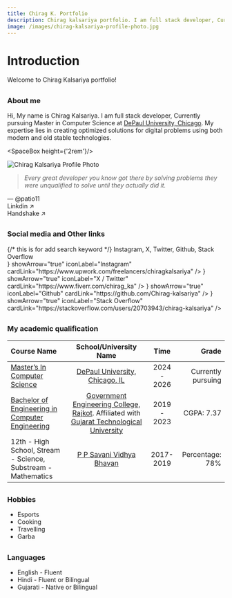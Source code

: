 ```yaml
---
title: Chirag K. Portfolio
description: Chirag kalsariya portfolio. I am full stack developer, Currently pursuing Master in Computer Science at DePaul University, Chicago. My expertise lies in creating optimized solutions for digital problems using both modern and old stable technologies.
image: /images/chirag-kalsariya-profile-photo.jpg
---
```



# Introduction

Welcome to Chirag Kalsariya portfolio!

##

### About me

Hi, My name is Chirag Kalsariya. 
I am full stack developer, 
Currently pursuing Master in Computer Science at [DePaul University, Chicago](https://www.depaul.edu/Pages/default.aspx).
My expertise lies in creating optimized solutions for digital problems using both modern and old stable technologies.

<SpaceBox height={'2rem'}/>

<div className={styles.bantoBox}>
    <div className={styles.bantoBoxLeft}>
        <Image
            width={300}
            height={500}
            src="/images/chirag-kalsariya-profile-photo.jpg"
            alt="Chirag Kalsariya Profile Photo"
            style={{
                position: 'absolute',
                top: '0',
                left: '0',
                width: '100%',
                height: '100%',
                objectFit: 'cover',
                borderRadius: '12px',
            }}
        />
    </div>
    <div className={styles.bantoBoxRight}>
        <CardBox>
            <div className={styles.quoteBox}>
                <blockquote><em>Every great developer you know got there by solving problems they were unqualified to solve until they actually did it.</em></blockquote>
                <figcaption> &mdash; @patio11</figcaption>
            </div>
        </CardBox>
        <div className={styles.bantoBoxRightInner}>
            <CardBox>
                <div className={styles.profileBox}>
                    <div className={styles.profileIcon}>
                        <Linkdin />
                    </div>
                    <span>Linkdin <span>&#8599;</span></span>
                </div>
            </CardBox>
            <CardBox>
                <div className={styles.profileBox}>
                    <div className={styles.profileIcon}>
                        <Handshake />
                    </div>
                    <span>Handshake <span>&#8599;</span></span>
                </div>
            </CardBox>
        </div>
    </div>
</div>

##

### Social media and Other links
<div style={{ display: "none"}}>  {/* this is for add search keyword */}
    Instagram, X, Twitter, Github, Stack Overflow
</div>
<div style={{ display: "grid", gridTemplateColumns: "auto auto", gap: "16px", marginTop: "14px" }}>
    <IconCard iconComponent={<Instagram />} showArrow="true" iconLabel="Instagram" cardLink="https://www.upwork.com/freelancers/chiragkalsariya" />
    <IconCard iconComponent={<X />} showArrow="true" iconLabel="X / Twitter" cardLink="https://www.fiverr.com/chirag_ka" />
    <IconCard iconComponent={<Github />} showArrow="true" iconLabel="Github" cardLink="https://github.com/Chirag-kalsariya" />
    <IconCard iconComponent={<StackOverflow />} showArrow="true" iconLabel="Stack Overflow" cardLink="https://stackoverflow.com/users/20703943/chirag-kalsariya" />
</div>

##

### My academic qualification

| Course Name        | School/University Name |   Time | Grade |
| :------------ | :---------: | :----------: | ----------: |
| [Master’s In Computer Science](https://www.cdm.depaul.edu/academics/Pages/MS-in-Computer-Science.aspx) | [DePaul University, Chicago, IL](https://www.depaul.edu/Pages/default.aspx) | 2024 - 2026 | Currently pursuing |
| [Bachelor of Engineering in Computer Engineering](https://gecrajkot.ac.in/computer-engineering/) | [Government Engineering College, Rajkot](https://gecrajkot.ac.in/). Affiliated with [Gujarat Technological University](https://www.gtu.ac.in/) | 2019 - 2023 | CGPA: 7.37 |
| 12th - High School, Stream - Science, Substream - Mathematics | [P P Savani Vidhya Bhavan](https://www.gsebeservice.com/) | 2017-2019 | Percentage: 78% |

##

### Hobbies

* Esports
* Cooking
* Travelling
* Garba

##

### Languages

* English - Fluent
* Hindi - Fluent or Bilingual
* Gujarati - Native or Bilingual